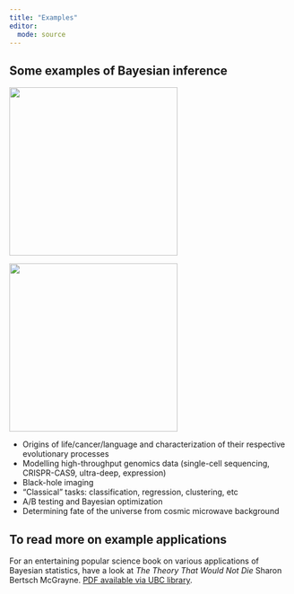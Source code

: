 ```yaml
---
title: "Examples"
editor: 
  mode: source
---
```


## Some examples of Bayesian inference 

::: column-margin
![](../images/dinos.png){width="300"}
:::

::: column-margin
![](../images/bayes-black-hole.jpeg){width="300"}
:::


- Origins of life/cancer/language and characterization of their respective evolutionary processes
- Modelling high-throughput genomics data (single-cell sequencing, CRISPR-CAS9, ultra-deep, expression) 
- Black-hole imaging
- "Classical" tasks: classification, regression, clustering, etc
- A/B testing and Bayesian optimization
- Determining fate of the universe from cosmic microwave background 


## To read more on example applications

For an entertaining popular science book on various applications of Bayesian statistics, 
have a look at *The Theory That Would Not Die* Sharon Bertsch McGrayne. [PDF available via UBC library](https://www.library.ubc.ca/).